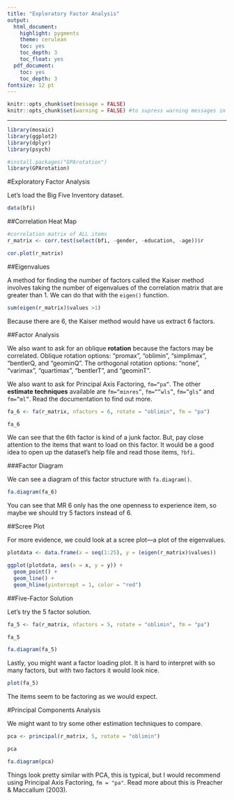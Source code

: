 ```yaml
---
title: "Exploratory Factor Analysis"
output:
  html_document:
    highlight: pygments
    theme: cerulean
    toc: yes
    toc_depth: 3
    toc_float: yes
  pdf_document:
    toc: yes
    toc_depth: 3
fontsize: 12 pt
---
```

```r
knitr::opts_chunk$set(message = FALSE)
knitr::opts_chunk$set(warning = FALSE) #to supress warning messages in all output
```

***

```r
library(mosaic)
library(ggplot2)
library(dplyr)
library(psych)

#install.packages("GPArotation")
library(GPArotation)
```

#Exploratory Factor Analysis

Let's load the Big Five Inventory dataset. 

```r
data(bfi)
```

##Correlation Heat Map

```r
#correlation matrix of ALL items
r_matrix <- corr.test(select(bfi, -gender, -education, -age))$r

cor.plot(r_matrix)
```

##Eigenvalues

A method for finding the number of factors called the Kaiser method involves taking the number of eigenvalues of the correlation matrix that are greater than 1. We can do that with the `eigen()` function. 

```r
sum(eigen(r_matrix)$values >1)
```

Because there are 6, the Kaiser method would have us extract 6 factors.  

##Factor Analysis

We also want to ask for an oblique **rotation** because the factors may be correlated. Oblique rotation options: “promax”, “oblimin”, “simplimax”, “bentlerQ, and “geominQ”. The orthogonal rotation options: “none”, “varimax”, “quartimax”, “bentlerT”, and “geominT”.  

We also want to ask for Principal Axis Factoring, `fm=“pa”`. The other **estimate techniques** available are `fm=“minres”`, `fm=“”wls”`, `fm=”gls”` and `fm=”ml”`. Read the documentation to find out more. 

```r
fa_6 <- fa(r_matrix, nfactors = 6, rotate = "oblimin", fm = "pa")

fa_6
```

We can see that the 6th factor is kind of a junk factor. But, pay close attention to the items that want to load on this factor. It would be a good idea to open up the dataset's help file and read those items, `?bfi`. 

###Factor Diagram

We can see a diagram of this factor structure with `fa.diagram()`.

```r
fa.diagram(fa_6)
```

You can see that MR 6 only has the one openness to experience item, so maybe we should try 5 factors instead of 6. 

##Scree Plot

For more evidence, we could look at a scree plot---a plot of the eigenvalues.

```r
plotdata <- data.frame(x = seq(1:25), y = (eigen(r_matrix)$values))

ggplot(plotdata, aes(x = x, y = y)) +
  geom_point() +
  geom_line() +
  geom_hline(yintercept = 1, color = "red")
```

##Five-Factor Solution

Let's try the 5 factor solution. 

```r
fa_5 <- fa(r_matrix, nfactors = 5, rotate = "oblimin", fm = "pa")

fa_5
```

```r
fa.diagram(fa_5)
```

Lastly, you might want a factor loading plot. It is hard to interpret with so many factors, but with two factors it would look nice. 

```r
plot(fa_5)
```

The items seem to be factoring as we would expect. 

#Principal Components Analysis 

We might want to try some other estimation techniques to compare.  

```r
pca <- principal(r_matrix, 5, rotate = "oblimin")

pca
```

```r
fa.diagram(pca)
```

Things look pretty similar with PCA, this is typical, but I would recommend using Principal Axis Factoring, `fm = "pa"`. Read more about this is Preacher & Maccallum (2003). 


